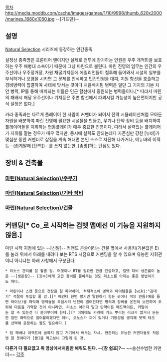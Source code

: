 [[목차]]
http://media.moddb.com/cache/images/games/1/10/9998/thumb_620x2000/marines_1680x1050.jpg
--[가드맨]--

== 설명 ==
[[Natural Selection]] 시리즈에 등장하는 인간종족.

설정상 종족명은 프론티어 맨이지만 실제로 전투에 참가하는 인원은 우주 개척민을 보호하는 우주 해병대 소속이기 때문에 그냥 마린으로 불린다. 마린 진영의 임무는 인간의 우주선이나 우주정거장, 자원 채굴기지등에 에일리언들이 침투해 들어와서 시설의 일부를 부식하거나 오염을 시키면 그 문제를 인식하고 민간인원을 대피, 지원 함선을 호출하고 경비병력이 집결하여 사태에 맞서는 것이다 처음배치된 병력은 일단 그 기지의 기본 치안 병력, IP를 통해 배치되는 이들은 인근 함선에서 증원되는 병력들이다.[* 따라서 마린의 패배시 해당 우주선이나 기지등은 주변 함선에서 파괴시킬 가능성이 높은편이지만 공식 설정은 없다.]

카라 종족과는 다르게 플레이어 한 사람이 커맨더가 되어서 전략 시뮬레이션처럼 모아둔 자원을 배분하여 마린 진영에 필요한 시설물을 만들고, 무기나 탄약 장비 등을 배치하여 플레이어들을 지휘하는 협동플레이가 매우 중요한 진영이다. 따라서 실력있는 플레이어가 지휘를 맡는 경우가 매우 많지만, 동시에 실력도 안되는데다 자존심만 강한 [뉴비]가 몇십분 동안 커멘더로 삽질을 계속 해대면 본인 스스로 자진해 나가거나, 메뉴바의 이젝트--(쉽게말해 [탄핵])--를 쓰지 않는한, [좆망]하는 단점도 있다.

== 장비 & 건축물 ==
=== [[마린(Natural Selection)/주무기]] ===

=== [[마린(Natural Selection)/기타 장비]] ===

=== [[마린(Natural Selection)/건물]] ===

== 커맨딩[* Co_로 시작하는 컴벳 맵에선 이 기능을 지원하지 않음.] ==
마린 시작 지점에 있는 --[신발]-- 커맨드 콘솔이라는 건물 옆에서 사용키(기본값은 E)를 눌러 위에서 아래를 내려다 보는 RTS 시점으로 커맨딩을 할 수 있으며 유능한 지휘관이냐 아니냐는 아래 사항에서 구분된다.

 * 리소스 관리를 잘 할줄 암. 터렛이나 RT를 필요한 만큼 건설하고, 킬뎃 대비 생존률이 높은 --[생존왕]-- [굇수]에게 고급 장비를 몰아주는 것도 리소스를 아끼는 좋은 방법이기도 하다.

 * 마린이나 스캔 등으로 전장을 잘 파악하며, 적재적소에 병력과 아이템들을 [wiki:"김대기" 적절히 투입할 줄 암.][* 예컨데 한번 뺐기면 탈환하기 힘든 곳이나 적의 빈틈(예를 들면 하이브)을 파악해 병력들을 투입시켜 난전이 벌어진다면 병력과 장비를 온전히 보전하며 후퇴해 다음을 기약할 것이 아니라면, 리소스 아끼지 말고 탄약이든 메드팩이든, 카탈이든 할 수 있는건 다 쏟아부어야 한다.][* 이외에도 카라에 가스 뿌리는 러크가 많거나 든든한 집단 화력으로 밀어붙이겠다면 헤비, 오노스가 끼어 있거나 기동성을 생각해 젯팩 테크를 선택해 운용하는 짬도 필요하다.]

 * 팀 패배나 이젝트에 굴하지 않고 거기에서 배우는 자세. 현존하는 유능한 커맨더들도 처음엔 잘 못하다가 [짬]을 먹고보니 그렇게 된 것.

{{{#!html
<iframe width="640" height="395" src="http://www.youtube.com/embed/liM78sLrlN4" frameborder="0" allowfullscreen></iframe>
}}}

'''다른거 다 필요없고 위 영상에서처럼만 해줘도 된다. --[참 쉽죠]?--'''
{{{#!html
<iframe width="640" height="395" src="//www.youtube.com/embed/gY-fDrvQtW0" frameborder="0" allowfullscreen></iframe>
}}}
~~솔선수범한 커맨더~~
[[각주]]
